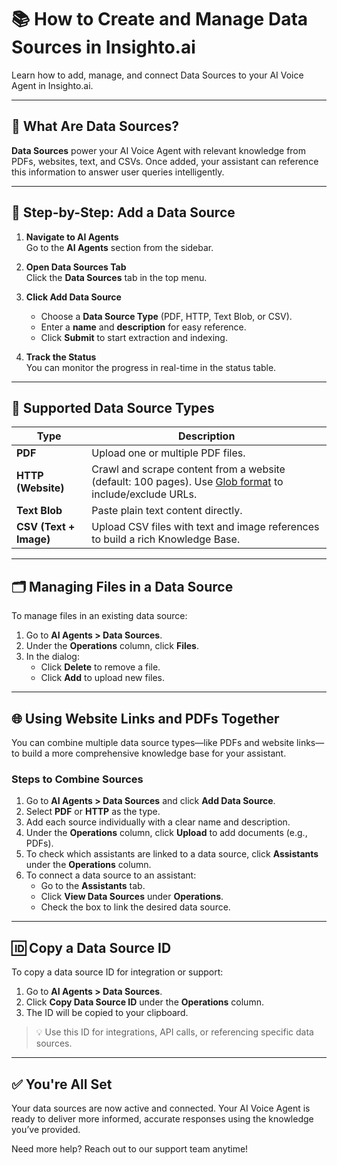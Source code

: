# 📚 How to Create and Manage Data Sources in Insighto.ai

Learn how to add, manage, and connect Data Sources to your AI Voice Agent in Insighto.ai.

---

## 🚀 What Are Data Sources?

**Data Sources** power your AI Voice Agent with relevant knowledge from PDFs, websites, text, and CSVs. Once added, your assistant can reference this information to answer user queries intelligently.

---

## 📘 Step-by-Step: Add a Data Source

1. **Navigate to AI Agents**  
   Go to the **AI Agents** section from the sidebar.

2. **Open Data Sources Tab**  
   Click the **Data Sources** tab in the top menu.

3. **Click Add Data Source**  
   - Choose a **Data Source Type** (PDF, HTTP, Text Blob, or CSV).  
   - Enter a **name** and **description** for easy reference.  
   - Click **Submit** to start extraction and indexing.

4. **Track the Status**  
   You can monitor the progress in real-time in the status table.

---

## 📂 Supported Data Source Types

| Type                | Description                                                                 |
|---------------------|-----------------------------------------------------------------------------|
| **PDF**             | Upload one or multiple PDF files.                                           |
| **HTTP (Website)**  | Crawl and scrape content from a website (default: 100 pages). Use [Glob format](#) to include/exclude URLs. |
| **Text Blob**       | Paste plain text content directly.                                          |
| **CSV (Text + Image)** | Upload CSV files with text and image references to build a rich Knowledge Base. |

---

## 🗂 Managing Files in a Data Source

To manage files in an existing data source:

1. Go to **AI Agents > Data Sources**.
2. Under the **Operations** column, click **Files**.
3. In the dialog:
   - Click **Delete** to remove a file.
   - Click **Add** to upload new files.

---

## 🌐 Using Website Links and PDFs Together

You can combine multiple data source types—like PDFs and website links—to build a more comprehensive knowledge base for your assistant.

### Steps to Combine Sources

1. Go to **AI Agents > Data Sources** and click **Add Data Source**.
2. Select **PDF** or **HTTP** as the type.
3. Add each source individually with a clear name and description.
4. Under the **Operations** column, click **Upload** to add documents (e.g., PDFs).
5. To check which assistants are linked to a data source, click **Assistants** under the **Operations** column.
6. To connect a data source to an assistant:
   - Go to the **Assistants** tab.
   - Click **View Data Sources** under **Operations**.
   - Check the box to link the desired data source.

---

## 🆔 Copy a Data Source ID

To copy a data source ID for integration or support:

1. Go to **AI Agents > Data Sources**.
2. Click **Copy Data Source ID** under the **Operations** column.
3. The ID will be copied to your clipboard.

> 💡 Use this ID for integrations, API calls, or referencing specific data sources.

---

## ✅ You're All Set

Your data sources are now active and connected. Your AI Voice Agent is ready to deliver more informed, accurate responses using the knowledge you’ve provided.

Need more help? Reach out to our support team anytime!
